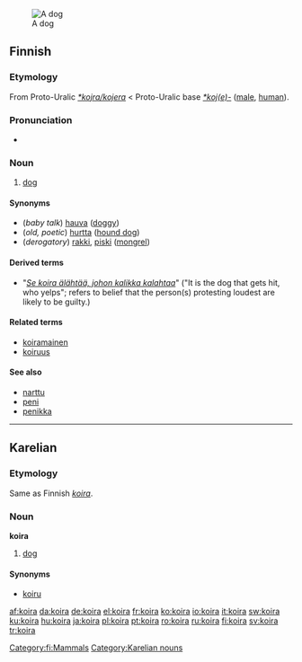 [[Image:Beagle.png|thumb|A dog]]
==Finnish==

{{wikipedia|lang=fi}}
===Etymology===
From Proto-Uralic ''[[*kojra/kojera]]'' < Proto-Uralic base ''[[*koj(e)-]]'' ([[male]], [[human]]).

===Pronunciation===
*{{IPA|/ˈkoirɑ/}}

===Noun===
{{fi-noun|koir|type=11}}

# [[dog]]

====Synonyms====
*(''baby talk'') [[hauva]] ([[doggy]])
*(''old, poetic'') [[hurtta]] ([[hound dog]])
*(''derogatory'') [[rakki]], [[piski]] ([[mongrel]])

====Derived terms====
* "''[[Se koira älähtää, johon kalikka kalahtaa]]''" ("It is the dog that gets hit, who yelps"; refers to belief that the person(s) protesting loudest are likely to be guilty.)

====Related terms====
*[[koiramainen]]
*[[koiruus]]

====See also====
*[[narttu]]
*[[peni]]
*[[penikka]]

[[Category:fi:Mammals]]

----

==Karelian==

===Etymology===
Same as Finnish ''[[koira#Finnish|koira]]''.

===Noun===
'''koira'''

# [[dog]]

====Synonyms====
*[[koiru]]

[[Category:Karelian nouns]]

[[af:koira]]
[[da:koira]]
[[de:koira]]
[[el:koira]]
[[fr:koira]]
[[ko:koira]]
[[io:koira]]
[[it:koira]]
[[sw:koira]]
[[ku:koira]]
[[hu:koira]]
[[ja:koira]]
[[pl:koira]]
[[pt:koira]]
[[ro:koira]]
[[ru:koira]]
[[fi:koira]]
[[sv:koira]]
[[tr:koira]]